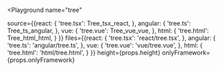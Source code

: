

<Playground
  name="tree"
  
  source={{react: {
             'tree.tsx': Tree_tsx_react,
           },
           angular: {
             'tree.ts': Tree_ts_angular,
           },
           vue: {
             'tree.vue': Tree_vue_vue,
           },
           html: {
             'tree.html': Tree_html_html,
           }
}}
  files={{react: {
            'tree.tsx': 'react/tree.tsx',
          },
          angular: {
            'tree.ts': 'angular/tree.ts',
          },
          vue: {
            'tree.vue': 'vue/tree.vue',
          },
          html: {
            'tree.html': 'html/tree.html',
          }
}}
  height={props.height}
  onlyFramework={props.onlyFramework}
></Playground>
